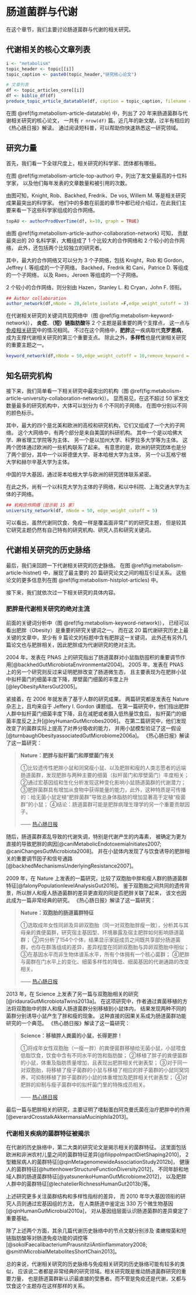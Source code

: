 # 肠道菌群与代谢 {#metabolism}

在这个章节，我们主要讨论肠道菌群与代谢的相关研究。



## 代谢相关的核心文章列表

```r
i <- "metabolism"
topic_header <- topic[[i]]
topic_caption <- paste0(topic_header,"研究核心论文")

# 文章列表
df <- topic_articles_core[[i]]
df <- biblio_df(df)
produce_topic_article_datatable(df, caption = topic_caption, filename = topic_caption)
```
在图 \@ref(fig:metabolism-article-datatable) 中，列出了 20 年来肠道菌群与代谢相关研究的核心论文，
一共有 `r nrow(df)` 篇。近几年的新文献，过半有相应的《热心肠日报》解读。
通过阅读短科普，可以帮助你快速熟悉这一研究领域。

## 研究力量

首先，我们看一下全球尺度上，相关研究的科学家、团体都有哪些。


在图 \@ref(fig:metabolism-article-top-author) 中，列出了发文量最高的十位科学家，
以及他们每年发表的文章数量和被引用的次数。

由图可知，Knight, Rob、Backhed, Fredrik、De vos, Willem M. 等是相关研究成果最突出的科学家。
他们中的多数在前面的章节中都已经介绍过，在此我们主要来看一下这些科学家组成的合作网络。



```r
topAU <- authorProdOverTime(df, k=10, graph = TRUE)
```

由图 \@ref(fig:metabolism-article-author-collaboration-network) 可知，
贡献最突出的 20 名科学家，大概组成了 1 个比较大的合作网络和 2 个较小的合作网络，
此外，还包括两个比较独立的研究者。

其中，最大的合作网络又可以分为 3 个子网络，包括 Knight，Rob 和 Gordon，Jeffrey I. 等组成的一个子网络，
Backhed，Fredrik 和 Cani，Patrice D. 等组成的一个子网络，
以及 Raes，Jeroen 等组成的一个子网络。


2 个较小的合作网络，则分别由 Hazen，Stanley L. 和 Cryan，John F. 领衔。

```r
## Author collaboration
author_network(df,nNode = 20,delete_isolate =F,edge_weight_cutoff = 3)

```

在代谢相关研究的关键词共现网络中（图 \@ref(fig:metabolism-keyword-network)），
**炎症**、**（短）链脂肪酸**等 2 个主题是最重要的两个支撑点，
这一点与[免疫相关研究](#immunity)中的情况相同。
不过在这个网络中，**肥胖**这一疾病取代**克罗恩病**，成为支撑代谢相关研究的第三个重要支点。
除此之外，**多样性**也是代谢相关研究的重要主题之一。


```r
keyword_network(df,nNode = 50,edge_weight_cutoff = 10,remove_keyword = search_keyword_regex)
```


## 知名研究机构


接下来，我们简单看一下相关研究中最突出的机构（图 \@ref(fig:metabolism-article-university-collaboration-network)）。
显而易见，在这不超过 50 家发文数量最多的研究机构中，大体可以划分为 6 个不同的子网络，
在图中分别以不同的颜色标示。

其中，最大的四个是北美和欧洲的高校和研究机构，它们又组成了一个大的子网络。
这个大网络中，有两个部分是来自美国的科研机构。
其中一个是以哈佛大学、麻省理工学院等为主体、
另一个是以加州大学、科罗拉多大学等为主体。
这两个团体通过欧洲的一些机构联系了起来。
有意思的是，欧洲的研究团体也是分了两个部分，其中一个以哥德堡大学、哥本哈根大学为主体，
另一个以瓦格宁根大学和赫尔辛基大学为主体。

中国的华大基因，通过哥本哈根大学与欧洲的研究团体联系紧密。

在此之外，尚有一个以科克大学为主体的子网络，和以中科院、上海交通大学为主体的子网络。


```r
## 机构合作网络（显示前 15 家）
university_network(df, nNode = 50, edge_weight_cutoff = 5)

```


可以看出，虽然代谢同饮食、免疫一样是覆盖面非常广的的研究主题，
但是较其它研究主题仍然有自己特有的研究机构、研究人员和研究关键词。


## 代谢相关研究的历史脉络

最后，我们来回顾一下代谢相关研究的历史脉络。
在图 \@ref(fig:metabolism-article-histnet) 中，展现了最主要的 20 篇研究论文之间的相互引证关系。
这些论文的更多信息列在图 \@ref(fig:metabolism-histplot-articles) 中。


接下来，我们就依次过一下相关研究的具体内容。

### 肥胖是代谢相关研究的绝对主流

前面的关键词分析中（图 \@ref(fig:metabolism-keyword-network)），
已经可以看出肥胖（Obesity）是重要的研究关键词之一。
而在这 20 篇代谢研究历史上最关键的文章中，至少有 9 篇论文的标题中含有肥胖这一关键词，
此外还有另外几篇论文也与肥胖相关，因此肥胖成为代谢研究的绝对主流。

2004 年，发表在 PNAS 上的研究指出了肠道菌群对小鼠脂肪囤积的重要调节作用[@backhedGutMicrobiotaEnvironmental2004]。
2005 年，发表在 PNAS 上的另一个研究则反过来证明肥胖改变了肠道微生态，
且主要表现为在肥胖小鼠中拟杆菌门的细菌丰度下降，厚壁菌门细菌的丰度上升[@leyObesityAltersGut2005]。

紧接着，在 2006 年就发表了基于人群的研究成果。
两篇研究都是发表在 Nature 杂志上，且均来自于 Jeffery I. Gordon 课题组。
在第一篇研究中，他们指出肥胖人群中拟杆菌门细菌丰度下降，且在减肥或者摄入低热量饮食后，
拟杆菌门的细菌丰度反之上升[@leyHumanGutMicrobes2006]。
在第二篇研究中，他们发现改变了的菌群实际上提高了对养分吸收的能力，
并用小鼠模型验证了这一假设[@turnbaughObesityassociatedGutMicrobiome2006a]。
《热心肠日报》解读了这一篇研究：


> **Nature：肥胖与拟杆菌门和厚壁菌门有关**
> 
> ①比较遗传性肥胖小鼠和同窝瘦小鼠、以及肥胖和瘦的人类志愿者的远端肠道菌群，发现肥胖与两种主要的细菌（拟杆菌门和厚壁菌门）丰度相关；
②通过宏基因组和生化分析发现这种变化影响小鼠肠道菌群的代谢潜力；
③肥胖菌群具有增加从食物中获得能量的能力，此外，这种特质是可传播的：给无菌小鼠定植“肥胖菌群”导致总身体脂肪的增加显著高于定植“瘦菌群”的小鼠；
④结论：肠道菌群可能是肥胖病理生理学的另一个重要贡献因子。
>
> —— [热心肠日报](https://www.mr-gut.cn/papers/read/1092135820)


随后，肠道菌群紊乱导致的代谢失调，特别是代谢产生的内毒素，
被确定为更为直接的导致肥胖的病因[@caniMetabolicEndotoxemiaInitiates2007; @caniChangesGutMicrobiota2008]。
并在小鼠体内发现了与饮食诱导的肥胖相关的重要调节因子和信号通路[@backhedMechanismsUnderlyingResistance2007]。

2009 年，在 Nature 上发表的一篇研究，比较了双胞胎中胖和瘦人群的肠道菌群特征[@falonyPopulationlevelAnalysisGut2016]。
鉴于双胞胎之间共同的遗传背景，所以胖人和瘦人肠道菌群的差异更直观的同是否肥胖关联了起来，
该文也因此成为一篇非常经典的研究。
《热心肠日报》解读了这一篇研究：


> **Nature：双胞胎的肠道菌群特征**
> 
> ①选取成年女性同卵及异卵双胞胎（同一对双胞胎胖瘦一致），分析其与其母亲的粪便菌群，研究宿主基因型、环境暴露及宿主肥胖如何影响肠道菌群；
②共分析了154个个体，结果显示家庭成员之间既共享部分肠道菌群，也存在群落组成的差异，差异程度在同卵双胞胎与异卵双胞胎中相似；
③在基因水平而非生物体谱系水平，所有个体拥有一个核心菌群；
④肥胖与菌群在门水平上的变化、细菌多样性的降低、细菌基因的代谢通路的改变相关。
>
> —— [热心肠日报](https://www.mr-gut.cn/papers/read/1062784908)

2013 年，在 Science 上发表了另一篇与双胞胎相关的研究[@ridauraGutMicrobiotaTwins2013a]。
在这项研究中，作者通过粪菌移植的方法将双胞胎中的胖人和瘦人肠道菌群分别移植到小鼠体内，
结果发现两种不同的菌群分别诱导小鼠产生了胖和瘦的现象。
这种直接的因果关系成为肠道菌群功能研究的一个典范。
《热心肠日报》解读了这一篇研究：


> **Science：移植胖人粪菌的小鼠，长得更胖！**
> 
> ①将成年女性双胞胎（一瘦一胖）的粪便菌群移植给无菌小鼠，小鼠喂食低脂饮食，饮食中含有不同水平的饱和脂肪酸；
②移植了胖子的粪便菌群的小鼠，体重及脂肪质量增加，且表现出肥胖相关代谢表型；
③对于同一对双胞胎，将移植了瘦子菌群的小鼠与移植了相应的胖子菌群的小鼠同窝饲养，可抑制移植了胖子菌群的小鼠的体重增加及肥胖相关代谢表型；
④对肥胖的抑制与瘦子菌群中的拟杆菌门里的特殊成员相关。
>
> —— [热心肠日报](https://www.mr-gut.cn/papers/read/1050193804)

最后一篇与肥胖相关的研究，主要证明了嗜黏蛋白阿克曼氏菌在治疗肥胖中的作用[@everardCrosstalkAkkermansiaMuciniphila2013]。

### 代谢相关疾病的菌群特征被揭示

在代谢的历史脉络中，第二大类的研究论文是揭示相关的菌群特征。
这里面包括欧洲和非洲农村儿童之间的菌群特征差异[@filippoImpactDietShaping2010]，
2 型糖尿病人的菌群特征[@qinMetagenomewideAssociationStudy2012b]，
健康人的菌群特征[@huttenhowerStructureFunctionDiversity2012]，
不同年龄和地域人群的肠道菌群特征[@yatsunenkoHumanGutMicrobiome2012]，
以及肥胖人群中的菌群特征[@lechatelierRichnessHumanGut2013b]等。


上述研究更多关注菌群结构和多样性指标的差异，
而 2010 年华大基因领衔的研究人员则通过宏基因组的方法，
在人类肠道中鉴定出 330 万个微生物基因[@qinHumanGutMicrobial2010a]，
对从基因组层面认识肠道菌群的差异奠定了重要基础。


除了上述两个方面，其余几篇代谢历史脉络中的节点文献分别涉及
柔嫩梭菌和短链脂肪酸等对肠道免疫功能的调控等[@sokolFaecalibacteriumPrausnitziiAntiinflammatory2008; @smithMicrobialMetabolitesShortChain2013]。


总的来说，代谢相关研究的历史脉络与免疫相关研究的历史脉络可能有较多的类似，
应该说二者都是非常经典的研究领域。相关研究既是推动肠道菌群研究的重要力量，
也是肠道菌群新认识最直接的受惠者。而不管是免疫还是代谢，又都与饮食这个主题存在这样那样的关系。
